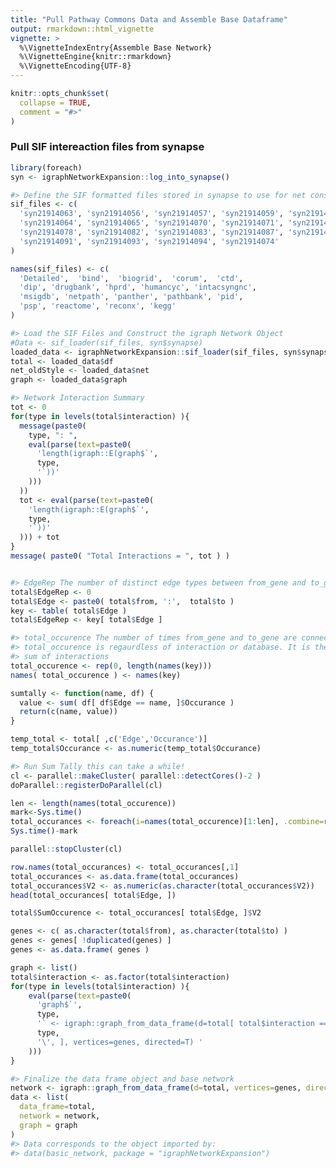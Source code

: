 ```yaml
---
title: "Pull Pathway Commons Data and Assemble Base Dataframe"
output: rmarkdown::html_vignette
vignette: >
  %\VignetteIndexEntry{Assemble Base Network}
  %\VignetteEngine{knitr::rmarkdown}
  %\VignetteEncoding{UTF-8}
---
```


```r
knitr::opts_chunk$set(
  collapse = TRUE,
  comment = "#>"
)
```

### Pull SIF intereaction files from synapse
```r
library(foreach)
syn <- igraphNetworkExpansion::log_into_synapse()

#> Define the SIF formatted files stored in synapse to use for net construction 
sif_files <- c(
  'syn21914063', 'syn21914056', 'syn21914057', 'syn21914059', 'syn21914061',
  'syn21914064', 'syn21914065', 'syn21914070', 'syn21914071', 'syn21914072',
  'syn21914078', 'syn21914082', 'syn21914083', 'syn21914087', 'syn21914090',
  'syn21914091', 'syn21914093', 'syn21914094', 'syn21914074'
)

names(sif_files) <- c(
  'Detailed',  'bind',  'biogrid',  'corum',  'ctd',
  'dip', 'drugbank', 'hprd', 'humancyc', 'intacsyngnc',
  'msigdb', 'netpath', 'panther', 'pathbank', 'pid',
  'psp', 'reactome', 'reconx', 'kegg'
)

#> Load the SIF Files and Construct the igraph Network Object
#Data <- sif_loader(sif_files, syn$synapse)
loaded_data <- igraphNetworkExpansion::sif_loader(sif_files, syn$synapse)
total <- loaded_data$df
net_oldStyle <- loaded_data$net
graph <- loaded_data$graph

#> Network Interaction Summary
tot <- 0
for(type in levels(total$interaction) ){
  message(paste0(
    type, ": ",
    eval(parse(text=paste0(
      'length(igraph::E(graph$`',
      type,
      '`))'
    )))
  ))
  tot <- eval(parse(text=paste0(
    'length(igraph::E(graph$`',
    type,
    '`))'
  ))) + tot
}
message( paste0( "Total Interactions = ", tot ) )


#> EdgeRep The number of distinct edge types between from_gene and to_gene
total$EdgeRep <- 0
total$Edge <- paste0( total$from, ':',  total$to )
key <- table( total$Edge )
total$EdgeRep <- key[ total$Edge ]

#> total_occurence The number of times from_gene and to_gene are connected 
#> total_occurence is regaurdless of interaction or database. It is the gross
#> sum of interactions
total_occurence <- rep(0, length(names(key)))
names( total_occurence ) <- names(key)

sumtally <- function(name, df) {
  value <- sum( df[ df$Edge == name, ]$Occurance )
  return(c(name, value))
}

temp_total <- total[ ,c('Edge','Occurance')]
temp_total$Occurance <- as.numeric(temp_total$Occurance)

#> Run Sum Tally this can take a while!
cl <- parallel::makeCluster( parallel::detectCores()-2 )
doParallel::registerDoParallel(cl)

len <- length(names(total_occurence))
mark<-Sys.time()
total_occurances <- foreach(i=names(total_occurence)[1:len], .combine=rbind ) %dopar% sumtally(i, temp_total)
Sys.time()-mark

parallel::stopCluster(cl)

row.names(total_occurances) <- total_occurances[,1]
total_occurances <- as.data.frame(total_occurances)
total_occurances$V2 <- as.numeric(as.character(total_occurances$V2))
head(total_occurances[ total$Edge, ])

total$SumOccurence <- total_occurances[ total$Edge, ]$V2

genes <- c( as.character(total$from), as.character(total$to) )
genes <- genes[ !duplicated(genes) ]
genes <- as.data.frame( genes )

graph <- list()
total$interaction <- as.factor(total$interaction)
for(type in levels(total$interaction) ){
    eval(parse(text=paste0(
      'graph$`',
      type,
      '` <- igraph::graph_from_data_frame(d=total[ total$interaction == \'',
      type,
      '\', ], vertices=genes, directed=T) '
    )))
}

#> Finalize the data frame object and base network
network <- igraph::graph_from_data_frame(d=total, vertices=genes, directed=T) 
data <- list(
  data_frame=total,
  network = network,
  graph = graph
)
#> Data corresponds to the object imported by:
#> data(basic_network, package = "igraphNetworkExpansion")
```
